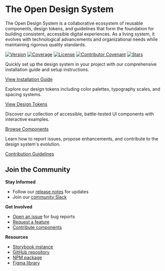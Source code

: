 
<Meta title="Introduction/Welcome" />

# The Open Design System

<Intro>
  The Open Design System is a collaborative ecosystem of reusable components, design tokens, and guidelines that form the foundation for building consistent, accessible digital experiences. As a living system, it evolves with technological advancements and organizational needs while maintaining rigorous quality standards.
</Intro>

[![Version](https://img.shields.io/npm/v/@matthewhudson/open-design-system)](https://www.npmjs.com/package/@matthewhudson/open-design-system)
[![Coverage](https://img.shields.io/codecov/c/github/matthewhudson/open-design-system)](https://codecov.io/gh/matthewhudson/open-design-system)
[![License](https://img.shields.io/github/license/matthewhudson/open-design-system)](https://github.com/matthewhudson/open-design-system/tree/main/LICENSE)
[![Contributor Covenant](https://img.shields.io/badge/Contributor%20Covenant-2.1-4baaaa.svg)](code_of_conduct.md)
[![Stars](https://img.shields.io/github/stars/matthewhudson/open-design-system?style=social)](https://github.com/matthewhudson/open-design-system/)

<Teaser title="Getting Started">
  
Quickly set up the design system in your project with our comprehensive installation guide and setup instructions.

[View Installation Guide](introduction-getting-started-intro/)

</Teaser>

<Teaser title="Design Tokens">
  
Explore our design tokens including color palettes, typography scales, and spacing systems.

[View Design Tokens](design-tokens-intro/)

</Teaser>

<Teaser title="Components">
  
Discover our collection of accessible, battle-tested UI components with interactive examples.

[Browse Components](components/)

</Teaser>

<Teaser title="Contributing">
  
Learn how to report issues, propose enhancements, and contribute to the design system's evolution.

[Contribution Guidelines](introduction-governance-intro/)

</Teaser>

<div style={{ clear: "both", height: "2rem" }} />

## Join the Community

**Stay Informed**

- Follow our [release notes]({{changelog-url}}) for updates
- Join our [community Slack]({{community-channel-url}})

**Get Involved**

- [Open an issue]({{github-new-issue-url}}) for bug reports
- [Request a feature]({{github-discussions-url}})
- [Contribute components]({{contributing-guide-url}})

**Resources**

- [Storybook instance]({{storybook-url}})
- [GitHub repository]({{github-repo-url}})
- [NPM package]({{npm-package-url}})
- [Figma library]({{figma-library-url}})
